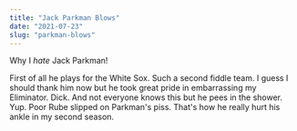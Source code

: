 ```yaml
---
title: "Jack Parkman Blows"
date: "2021-07-23"
slug: "parkman-blows"
---
```


Why I _hate_ Jack Parkman!

First of all he plays for the White Sox. Such a second fiddle team.
I guess I should thank him now but he took great pride in embarrassing my Eliminator. Dick.
And not everyone knows this but he pees in the shower. Yup. Poor Rube slipped on Parkman's piss.
That's how he really hurt his ankle in my second season.
